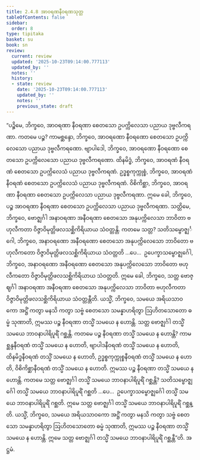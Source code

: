 ```yaml
---
title: 2.4.8 အာဝရဏနီဝရဏသုတ္တ
tableOfContents: false
sidebar:
  order: 8
type: tipitaka
basket: su
book: sn
review:
  current: review
  updated: '2025-10-23T09:14:00.777113'
  updated_by: ''
  notes: ''
  history:
  - state: review
    date: '2025-10-23T09:14:00.777113'
    updated_by: ''
    notes: ''
    previous_state: draft
---
```



<ReviewStatus review={frontmatter.review} showDetails={true} />

<HypothesisAnnotation frontmatter={frontmatter} />

<DynamicBreadcrumb />

<Division number="219" book="sn" e="ch" v="18" p="310">

<Paragraph number="515" book="sn">
“ပဉ္စိမေ, ဘိက္ခဝေ, အာဝရဏာ နီဝရဏာ စေတသော ဥပက္ကိလေသာ ပညာယ ဒုဗ္ဗလီကရဏာ. ကတမေ ပဉ္စ? ကာမစ္ဆန္ဒော, ဘိက္ခဝေ, အာဝရဏော နီဝရဏော စေတသော ဥပက္ကိလေသော ပညာယ ဒုဗ္ဗလီကရဏော. ဗျာပါဒေါ, ဘိက္ခဝေ, အာဝရဏော နီဝရဏော စေတသော ဥပက္ကိလေသော ပညာယ ဒုဗ္ဗလီကရဏော. ထိနမိဒ္ဓံ, ဘိက္ခဝေ, အာဝရဏံ နီဝရဏံ စေတသော ဥပက္ကိလေသံ ပညာယ ဒုဗ္ဗလီကရဏံ. ဥဒ္ဓစ္စကုက္ကုစ္စံ, ဘိက္ခဝေ, အာဝရဏံ နီဝရဏံ စေတသော ဥပက္ကိလေသံ ပညာယ ဒုဗ္ဗလီကရဏံ. ဝိစိကိစ္ဆာ, ဘိက္ခဝေ, အာဝရဏာ နီဝရဏာ စေတသော ဥပက္ကိလေသာ ပညာယ ဒုဗ္ဗလီကရဏာ. ဣမေ ခေါ, ဘိက္ခဝေ, ပဉ္စ အာဝရဏာ နီဝရဏာ စေတသော ဥပက္ကိလေသာ ပညာယ ဒုဗ္ဗလီကရဏာ.
</Paragraph>

<Paragraph number="516" book="sn">
သတ္တိမေ, ဘိက္ခဝေ, ဗောဇ္ဈင်္ဂါ အနာဝရဏာ အနီဝရဏာ စေတသော အနုပက္ကိလေသာ ဘာဝိတာ ဗဟုလီကတာ ဝိဇ္ဇာဝိမုတ္တိဖလသစ္ဆိကိရိယာယ သံဝတ္တန္တိ. ကတမေ သတ္တ? သတိသမ္ဗောဇ္ဈင်္ဂေါ, ဘိက္ခဝေ, အနာဝရဏော အနီဝရဏော စေတသော အနုပက္ကိလေသော ဘာဝိတော ဗဟုလီကတော ဝိဇ္ဇာဝိမုတ္တိဖလသစ္ဆိကိရိယာယ သံဝတ္တတိ …ပေ…  ဥပေက္ခာသမ္ဗောဇ္ဈင်္ဂေါ, ဘိက္ခဝေ, အနာဝရဏော အနီဝရဏော စေတသော အနုပက္ကိလေသော ဘာဝိတော ဗဟုလီကတော ဝိဇ္ဇာဝိမုတ္တိဖလသစ္ဆိကိရိယာယ သံဝတ္တတိ. ဣမေ ခေါ, ဘိက္ခဝေ, သတ္တ ဗောဇ္ဈင်္ဂါ အနာဝရဏာ အနီဝရဏာ စေတသော အနုပက္ကိလေသာ ဘာဝိတာ ဗဟုလီကတာ ဝိဇ္ဇာဝိမုတ္တိဖလသစ္ဆိကိရိယာယ သံဝတ္တန္တီတိ.
</Paragraph>

<Paragraph number="517" book="sn">
ယသ္မိံ, ဘိက္ခဝေ, သမယေ အရိယသာဝကော အဋ္ဌိံ ကတွာ မနသိ ကတွာ သဗ္ဗံ စေတသော သမန္နာဟရိတွာ ဩဟိတသောတော ဓမ္မံ သုဏာတိ, ဣမဿ ပဉ္စ နီဝရဏာ တသ္မိံ သမယေ န ဟောန္တိ. သတ္တ ဗောဇ္ဈင်္ဂါ တသ္မိံ သမယေ ဘာဝနာပါရိပူရိံ ဂစ္ဆန္တိ.
</Paragraph>

<Paragraph number="518" book="sn">
ကတမေ ပဉ္စ နီဝရဏာ တသ္မိံ သမယေ န ဟောန္တိ? ကာမစ္ဆန္ဒနီဝရဏံ တသ္မိံ သမယေ န ဟောတိ, ဗျာပါဒနီဝရဏံ တသ္မိံ သမယေ န ဟောတိ, ထိနမိဒ္ဓနီဝရဏံ တသ္မိံ သမယေ န ဟောတိ, ဥဒ္ဓစ္စကုက္ကုစ္စနီဝရဏံ တသ္မိံ သမယေ န ဟောတိ, ဝိစိကိစ္ဆာနီဝရဏံ တသ္မိံ သမယေ န ဟောတိ. ဣမဿ ပဉ္စ နီဝရဏာ တသ္မိံ သမယေ န ဟောန္တိ.
</Paragraph>

<Paragraph number="519" book="sn">
ကတမေ သတ္တ ဗောဇ္ဈင်္ဂါ တသ္မိံ သမယေ ဘာဝနာပါရိပူရိံ ဂစ္ဆန္တိ? သတိသမ္ဗောဇ္ဈင်္ဂေါ တသ္မိံ သမယေ ဘာဝနာပါရိပူရိံ ဂစ္ဆတိ …ပေ…  ဥပေက္ခာသမ္ဗောဇ္ဈင်္ဂေါ တသ္မိံ သမယေ ဘာဝနာပါရိပူရိံ ဂစ္ဆတိ. ဣမေ သတ္တ ဗောဇ္ဈင်္ဂါ တသ္မိံ သမယေ ဘာဝနာပါရိပူရိံ ဂစ္ဆန္တိ. ယသ္မိံ, ဘိက္ခဝေ, သမယေ အရိယသာဝကော အဋ္ဌိံ ကတွာ မနသိ ကတွာ သဗ္ဗံ စေတသော သမန္နာဟရိတွာ ဩဟိတသောတော ဓမ္မံ သုဏာတိ, ဣမဿ ပဉ္စ နီဝရဏာ တသ္မိံ သမယေ န ဟောန္တိ. ဣမေ သတ္တ ဗောဇ္ဈင်္ဂါ တသ္မိံ သမယေ ဘာဝနာပါရိပူရိံ ဂစ္ဆန္တီ”တိ.

</Paragraph>
</Division>

<Paragraph number="520" type="center" book="sn">
အဋ္ဌမံ.
</Paragraph>